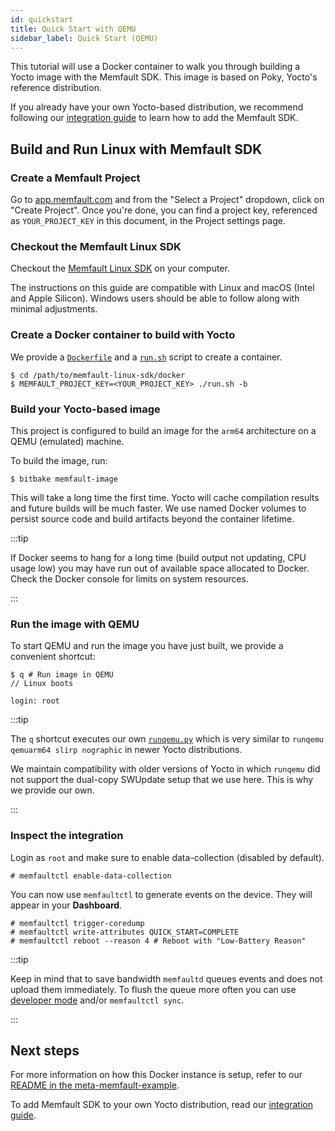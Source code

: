 ```yaml
---
id: quickstart
title: Quick Start with QEMU
sidebar_label: Quick Start (QEMU)
---
```



This tutorial will use a Docker container to walk you through building a Yocto
image with the Memfault SDK. This image is based on Poky, Yocto's reference
distribution.

If you already have your own Yocto-based distribution, we recommend following
our [integration guide][integration-guide] to learn how to add the Memfault SDK.

[integration-guide]: /docs/linux/integration-guide/

## Build and Run Linux with Memfault SDK

### Create a Memfault Project

Go to [app.memfault.com](https://app.memfault.com) and from the "Select a
Project" dropdown, click on "Create Project". Once you're done, you can find a
project key, referenced as `YOUR_PROJECT_KEY` in this document, in the Project
settings page.

### Checkout the Memfault Linux SDK

Checkout the [Memfault Linux SDK][sdk] on your computer.

The instructions on this guide are compatible with Linux and macOS (Intel and
Apple Silicon). Windows users should be able to follow along with minimal
adjustments.

[sdk]: https://github.com/memfault/memfault-linux-sdk/

### Create a Docker container to build with Yocto

We provide a [`Dockerfile`][dockerfile] and a [`run.sh`][run.sh] script to
create a container.

```
$ cd /path/to/memfault-linux-sdk/docker
$ MEMFAULT_PROJECT_KEY=<YOUR_PROJECT_KEY> ./run.sh -b
```

### Build your Yocto-based image

This project is configured to build an image for the `arm64` architecture on a
QEMU (emulated) machine.

To build the image, run:

```
$ bitbake memfault-image
```

This will take a long time the first time. Yocto will cache compilation results
and future builds will be much faster. We use named Docker volumes to persist
source code and build artifacts beyond the container lifetime.

:::tip

If Docker seems to hang for a long time (build output not updating, CPU usage
low) you may have run out of available space allocated to Docker. Check the
Docker console for limits on system resources.

:::

[dockerfile]:
  https://github.com/memfault/memfault-linux-sdk/blob/-/docker/Dockerfile
[run.sh]: https://github.com/memfault/memfault-linux-sdk/blob/-/docker/run.sh

### Run the image with QEMU

To start QEMU and run the image you have just built, we provide a convenient
shortcut:

```
$ q # Run image in QEMU
// Linux boots

login: root
```

:::tip

The `q` shortcut executes our own [`runqemu.py`][runqemu] which is very similar
to `runqemu qemuarm64 slirp nographic` in newer Yocto distributions.

We maintain compatibility with older versions of Yocto in which `runqemu` did
not support the dual-copy SWUpdate setup that we use here. This is why we
provide our own.

:::

[runqemu]:
  https://github.com/memfault/memfault-linux-sdk/blob/-/test-scripts/runqemu.py

### Inspect the integration

Login as `root` and make sure to enable data-collection (disabled by default).

```
# memfaultctl enable-data-collection
```

You can now use `memfaultctl` to generate events on the device. They will appear
in your&nbsp;<ProjectMagicLink path="/"><b>Dashboard</b></ProjectMagicLink>.

```
# memfaultctl trigger-coredump
# memfaultctl write-attributes QUICK_START=COMPLETE
# memfaultctl reboot --reason 4 # Reboot with "Low-Battery Reason"
```

:::tip

Keep in mind that to save bandwidth `memfaultd` queues events and does not
upload them immediately. To flush the queue more often you can use [developer
mode][developer-mode] and/or `memfaultctl sync`.

:::

[developer-mode]: /docs/linux/reference-memfaultctl-cli#developer-mode

## Next steps

For more information on how this Docker instance is setup, refer to our [README
in the meta-memfault-example][readme-docker].

To add Memfault SDK to your own Yocto distribution, read our [integration
guide][integration-guide].

[readme-docker]:
  https://github.com/memfault/memfault-linux-sdk/blob/-/meta-memfault-example
[integration-guide]: /docs/linux/integration-guide
